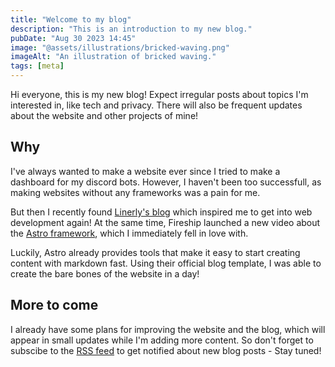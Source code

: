 ```yaml
---
title: "Welcome to my blog"
description: "This is an introduction to my new blog."
pubDate: "Aug 30 2023 14:45"
image: "@assets/illustrations/bricked-waving.png"
imageAlt: "An illustration of bricked waving."
tags: [meta]
---
```


Hi everyone, this is my new blog! Expect irregular posts about topics I'm
interested in, like tech and privacy. There will also be frequent updates about
the website and other projects of mine!

## Why

I've always wanted to make a website ever since I tried to make a dashboard for
my discord bots. However, I haven't been too successfull, as making websites
without any frameworks was a pain for me.

But then I recently found [Linerly's blog](https://linerly.xyz/en/blog) which
inspired me to get into web development again! At the same time, Fireship
launched a new video about the [Astro framework](https://astro.build), which I
immediately fell in love with.

Luckily, Astro already provides tools that make it easy to start creating
content with markdown fast. Using their official blog template, I was able to
create the bare bones of the website in a day!

## More to come

I already have some plans for improving the website and the blog, which will
appear in small updates while I'm adding more content. So don't forget to
subscibe to the [RSS feed](/blog/rss.xml) to get notified about new blog posts -
Stay tuned!
